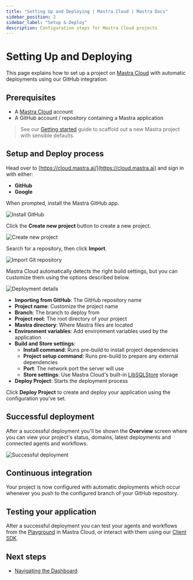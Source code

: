 ```yaml
---
title: "Setting Up and Deploying | Mastra Cloud | Mastra Docs"
sidebar_position: 2
sidebar_label: "Setup & Deploy"
description: Configuration steps for Mastra Cloud projects
---
```



# Setting Up and Deploying

This page explains how to set up a project on [Mastra Cloud](https://mastra.ai/cloud) with automatic deployments using our GitHub integration.

<MastraCloudCallout />

## Prerequisites

- A [Mastra Cloud](https://mastra.ai/cloud) account
- A GitHub account / repository containing a Mastra application

> See our [Getting started](/getting-started/installation) guide to scaffold out a new Mastra project with sensible defaults.

## Setup and Deploy process

<Steps>

<StepItem>

Head over to [https://cloud.mastra.ai/](https://cloud.mastra.ai) and sign in with either:

- **GitHub**
- **Google**

</StepItem>

<StepItem>

When prompted, install the Mastra GitHub app.

![Install GitHub](/img/mastra-cloud/mastra-cloud-install-github.jpg)

</StepItem>

<StepItem>

Click the **Create new project** button to create a new project.

![Create new project](/img/mastra-cloud/mastra-cloud-create-new-project.jpg)

</StepItem>

<StepItem>

Search for a repository, then click **Import**.

![Import Git repository](/img/mastra-cloud/mastra-cloud-import-git-repository.jpg)

</StepItem>

<StepItem>

Mastra Cloud automatically detects the right build settings, but you can customize them using the options described below.

![Deployment details](/img/mastra-cloud/mastra-cloud-deployment-details.jpg)

- **Importing from GitHub**: The GitHub repository name
- **Project name**: Customize the project name
- **Branch**: The branch to deploy from
- **Project root**: The root directory of your project
- **Mastra directory**: Where Mastra files are located
- **Environment variables**: Add environment variables used by the application
- **Build and Store settings**:
   - **Install command**: Runs pre-build to install project dependencies
   - **Project setup command**: Runs pre-build to prepare any external dependencies
   - **Port**: The network port the server will use
   - **Store settings**: Use Mastra Cloud's built-in [LibSQLStore](/storage/overview) storage
- **Deploy Project**: Starts the deployment process

</StepItem>

<StepItem>

Click **Deploy Project** to create and deploy your application using the configuration you've set.

</StepItem>

</Steps>

## Successful deployment

After a successful deployment you'll be shown the **Overview** screen where you can view your project's status, domains, latest deployments and connected agents and workflows.

![Successful deployment](/img/mastra-cloud/mastra-cloud-successful-deployment.jpg)

## Continuous integration

Your project is now configured with automatic deployments which occur whenever you push to the configured branch of your GitHub repository.

## Testing your application

After a successful deployment you can test your agents and workflows from the [Playground](/mastra-cloud/dashboard#playground) in Mastra Cloud, or interact with them using our [Client SDK](/client-js/overview).

## Next steps

- [Navigating the Dashboard](/mastra-cloud/dashboard)
